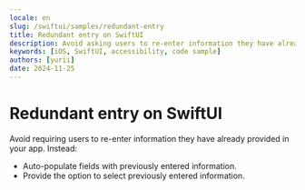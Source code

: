 ```yaml
---
locale: en
slug: /swiftui/samples/redundant-entry
title: Redundant entry on SwiftUI
description: Avoid asking users to re-enter information they have already provided in the same session.
keywords: [iOS, SwiftUI, accessibility, code sample]
authors: [yurii]
date: 2024-11-25
---
```


# Redundant entry on SwiftUI

Avoid requiring users to re-enter information they have already provided in your app. Instead:

- Auto-populate fields with previously entered information.
- Provide the option to select previously entered information.

<CodeSample id="redundant-entry" platform="swiftui" locale="en"/>
